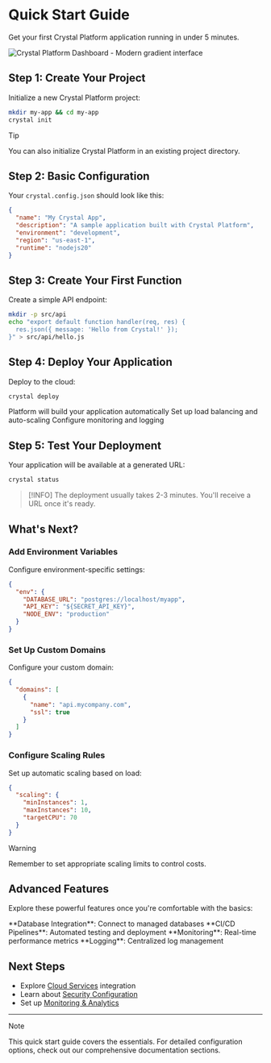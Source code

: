 # Quick Start Guide

Get your first Crystal Platform application running in under 5 minutes.

![Crystal Platform Dashboard - Modern gradient interface](https://images.unsplash.com/photo-1557682224-5b8590cd9ec5?w=800&h=400&fit=crop&auto=format&q=90)

## Step 1: Create Your Project

Initialize a new Crystal Platform project:

```bash
mkdir my-app && cd my-app
crystal init
```

> [!TIP]
> You can also initialize Crystal Platform in an existing project directory.

## Step 2: Basic Configuration

Your `crystal.config.json` should look like this:

```json
{
  "name": "My Crystal App",
  "description": "A sample application built with Crystal Platform",
  "environment": "development",
  "region": "us-east-1",
  "runtime": "nodejs20"
}
```

## Step 3: Create Your First Function

Create a simple API endpoint:

```bash
mkdir -p src/api
echo "export default function handler(req, res) {
  res.json({ message: 'Hello from Crystal!' });
}" > src/api/hello.js
```

## Step 4: Deploy Your Application

Deploy to the cloud:

```bash
crystal deploy
```

<CheckList>
  <CheckItem variant="do">
    Platform will build your application automatically
  </CheckItem>
  <CheckItem variant="do">
    Set up load balancing and auto-scaling
  </CheckItem>
  <CheckItem variant="do">
    Configure monitoring and logging
  </CheckItem>
</CheckList>

## Step 5: Test Your Deployment

Your application will be available at a generated URL:

```bash
crystal status
```

> [!INFO]
> The deployment usually takes 2-3 minutes. You'll receive a URL once it's ready.

## What's Next?

### Add Environment Variables

Configure environment-specific settings:

```json
{
  "env": {
    "DATABASE_URL": "postgres://localhost/myapp",
    "API_KEY": "${SECRET_API_KEY}",
    "NODE_ENV": "production"
  }
}
```

### Set Up Custom Domains

Configure your custom domain:

```json
{
  "domains": [
    {
      "name": "api.mycompany.com",
      "ssl": true
    }
  ]
}
```

### Configure Scaling Rules

Set up automatic scaling based on load:

```json
{
  "scaling": {
    "minInstances": 1,
    "maxInstances": 10,
    "targetCPU": 70
  }
}
```

> [!WARNING]
> Remember to set appropriate scaling limits to control costs.

## Advanced Features

Explore these powerful features once you're comfortable with the basics:

<CheckList>
  <CheckItem variant="do">
    **Database Integration**: Connect to managed databases
  </CheckItem>
  <CheckItem variant="do">
    **CI/CD Pipelines**: Automated testing and deployment
  </CheckItem>
  <CheckItem variant="do">
    **Monitoring**: Real-time performance metrics
  </CheckItem>
  <CheckItem variant="do">
    **Logging**: Centralized log management
  </CheckItem>
</CheckList>

## Next Steps

- Explore [Cloud Services](/v1.0.0/documentation/core_features/ai_documentation) integration
- Learn about [Security Configuration](/v1.0.0/documentation/core_features/theme_system)
- Set up [Monitoring & Analytics](/v1.0.0/documentation/core_features/version_control)

---

> [!NOTE]
> This quick start guide covers the essentials. For detailed configuration options, check out our comprehensive documentation sections.